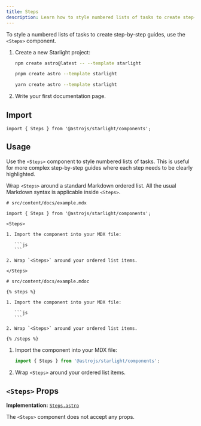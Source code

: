 ```yaml
---
title: Steps
description: Learn how to style numbered lists of tasks to create step-by-step guides.
---
```



To style a numbered lists of tasks to create step-by-step guides, use the `<Steps>` component.


<Preview>

<Steps slot="preview">

1. Create a new Starlight project:

   <Tabs syncKey="pkg">

   <TabItem label="npm">

   ```sh
   npm create astro@latest -- --template starlight
   ```

   </TabItem>

   <TabItem label="pnpm">

   ```sh
   pnpm create astro --template starlight
   ```

   </TabItem>

   <TabItem label="Yarn">

   ```sh
   yarn create astro --template starlight
   ```

   </TabItem>

   </Tabs>

2. Write your first documentation page.

</Steps>

</Preview>

## Import

```tsx
import { Steps } from '@astrojs/starlight/components';
```

## Usage

Use the `<Steps>` component to style numbered lists of tasks.
This is useful for more complex step-by-step guides where each step needs to be clearly highlighted.

Wrap `<Steps>` around a standard Markdown ordered list.
All the usual Markdown syntax is applicable inside `<Steps>`.

<Preview>

````mdx
# src/content/docs/example.mdx

import { Steps } from '@astrojs/starlight/components';

<Steps>

1. Import the component into your MDX file:

   ```js
   ```

2. Wrap `<Steps>` around your ordered list items.

</Steps>
````

<Fragment slot="markdoc">

````markdoc
# src/content/docs/example.mdoc

{% steps %}

1. Import the component into your MDX file:

   ```js
   ```

2. Wrap `<Steps>` around your ordered list items.

{% /steps %}
````

</Fragment>

<Steps slot="preview">

1. Import the component into your MDX file:

   ```js
   import { Steps } from '@astrojs/starlight/components';
   ```

2. Wrap `<Steps>` around your ordered list items.

</Steps>

</Preview>

## `<Steps>` Props

**Implementation:** [`Steps.astro`](https://github.com/withastro/starlight/blob/main/packages/starlight/user-components/Steps.astro)

The `<Steps>` component does not accept any props.
